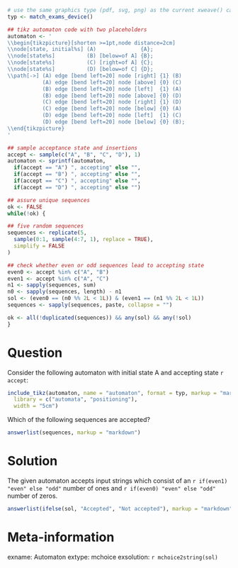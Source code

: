```r
# use the same graphics type (pdf, svg, png) as the current xweave() call
typ <- match_exams_device()

## tikz automaton code with two placeholders
automaton <- '
\\begin{tikzpicture}[shorten >=1pt,node distance=2cm]
\\node[state, initial%s] (A)              {A};
\\node[state%s]          (B) [below=of A] {B};
\\node[state%s]          (C) [right=of A] {C};
\\node[state%s]          (D) [below=of C] {D};
\\path[->] (A) edge [bend left=20] node [right] {1} (B)
           (A) edge [bend left=20] node [above] {0} (C)
           (B) edge [bend left=20] node [left]  {1} (A)
           (B) edge [bend left=20] node [above] {0} (D)
           (C) edge [bend left=20] node [right] {1} (D)
           (C) edge [bend left=20] node [below] {0} (A)
           (D) edge [bend left=20] node [left]  {1} (C)
           (D) edge [bend left=20] node [below] {0} (B);
\\end{tikzpicture}
'

## sample acceptance state and insertions
accept <- sample(c("A", "B", "C", "D"), 1)
automaton <- sprintf(automaton,
  if(accept == "A") ", accepting" else "",
  if(accept == "B") ", accepting" else "",
  if(accept == "C") ", accepting" else "",
  if(accept == "D") ", accepting" else "")

## assure unique sequences
ok <- FALSE
while(!ok) {

## five random sequences
sequences <- replicate(5,
  sample(0:1, sample(4:7, 1), replace = TRUE),
  simplify = FALSE
)

## check whether even or odd sequences lead to accepting state
even0 <- accept %in% c("A", "B")
even1 <- accept %in% c("A", "C")
n1 <- sapply(sequences, sum)
n0 <- sapply(sequences, length) - n1
sol <- (even0 == (n0 %% 2L < 1L)) & (even1 == (n1 %% 2L < 1L))
sequences <- sapply(sequences, paste, collapse = "")

ok <- all(!duplicated(sequences)) && any(sol) && any(!sol)
}
```


Question
========

Consider the following automaton with initial state A and accepting state `r accept`:

```r
include_tikz(automaton, name = "automaton", format = typ, markup = "markdown",
  library = c("automata", "positioning"),
  width = "5cm")
```


Which of the following sequences are accepted?

```r
answerlist(sequences, markup = "markdown")
```


Solution
========

The given automaton accepts input strings which consist of an
`r if(even1) "even" else "odd"` number of ones and
`r if(even0) "even" else "odd"` number of zeros.

```r
answerlist(ifelse(sol, "Accepted", "Not accepted"), markup = "markdown")
```


Meta-information
================
exname: Automaton
extype: mchoice
exsolution: `r mchoice2string(sol)`
